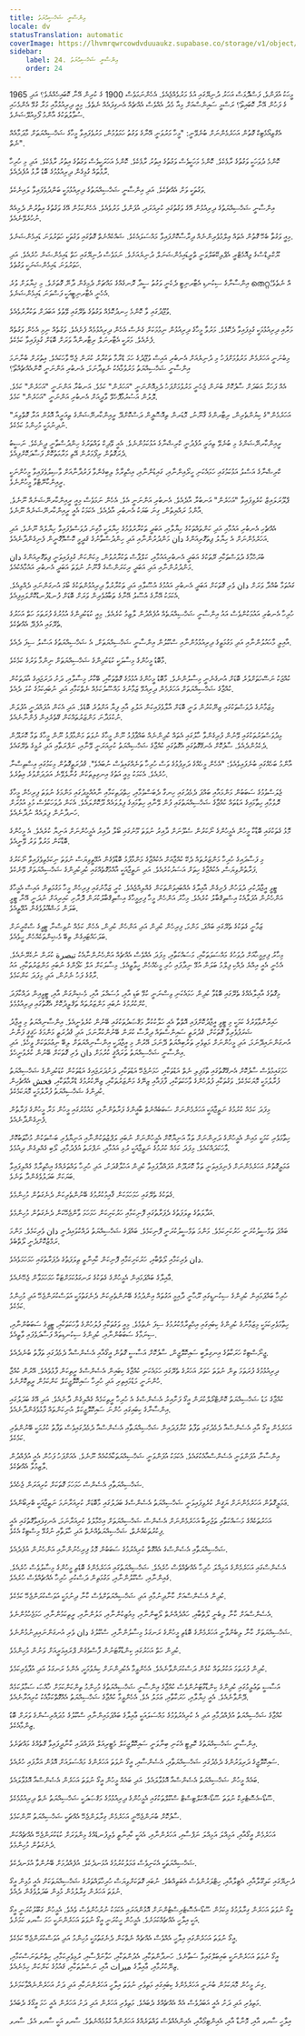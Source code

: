 ```yaml
---
title: އިންސާނީ ޝަޚްސިއްޔަތު
locale: dv
statusTranslation: automatic
coverImage: https://lhvmrqwrcowdvduuaukz.supabase.co/storage/v1/object/public/strapi-uploads/small_cover-educacion-fundamental.webp-2d51a7828a2b1309555be27f7e2a61a0.webp
sidebar:
    label: 24. އިންސާނީ ޝަޚްސިއްޔަތު
    order: 24
---
```

މީހަކު އުފަންވެ، ފަސްދޮޅަސް އަހަރު ދުނިޔޭގައި އުޅެ މަރުވެއްޖެއެވެ. އެހެންނަމަވެސް 1900 ގެ ކުރިން އޭނާ ކޮބައިހެއްޔެވެ؟ އަދި 1965 ގެ ފަހުން އޭނާ ކޮބައިތޯ؟ ރަސްމީ ސައިންސްއަށް މިއާ މެދު އެއްވެސް އެއްޗެއް އެނގިފައެއް ނެތެވެ. މިއީ ދިރިއުޅުމާއި މަރާ ގުޅޭ އެންމެހައި ސުވާލުތަކުގެ އާންމު ފޯމިއުލޭޝަނެވެ.

އެގްޒިއޯމެޓިކް ގޮތުން އަހަރެމެންނަށް ބުނެވޭނީ: "މީހާ މަރުވަނީ އޭނާގެ ވަގުތު ހަމަވުމުން، މަރުވެފައިވާ މީހާގެ ޝަޚްސިއްޔަތަށް މާދަމާއެއް ނެތް".

ކޮންމެ ދުވަހަކީ ވަގުތުގެ ރާޅެކެވެ. ކޮންމެ މަހަކީވެސް ވަގުތުގެ އިތުރު ރާޅެކެވެ. ކޮންމެ އަހަރަކީވެސް ވަގުތުގެ އިތުރު ރާޅެކެވެ. އަދި މި ހުރިހާ ރާޅުތައް ގުޅިގެން ދިރިއުޅުމުގެ ބޮޑު ރާޅު އުފެދެއެވެ.

ވަގުތަކީ ވަށް އެއްޗެކެވެ. އަދި އިންސާނީ ޝަޚްސިއްޔަތުގެ ދިރިއުޅުމަކީ ބަންދުވެފައިވާ ލައިނެކެވެ.

އިންސާނީ ޝަޚްސިއްޔަތުގެ ދިރިއުޅުން އޭގެ ވަގުތުގައި ކުރިއަރައި، އުފަންވެ، މަރުވެއެވެ. އެހެންކަމުން އޭގެ ވަގުތުގެ އިތުރުން ދެމިއެއް ނުހުރެވޭނެއެވެ.

މިއީ ވަގުތާ ބެހޭ ގޮތުން އެތައް ޢިލްމުވެރިންނެއް ދިރާސާކޮށްފައިވާ މައްސަލައެކެވެ. ޝައްކެއްނެތް ގޮތުގައި ވަގުތަކީ ހަތަރުވަނަ ޑައިމެންޝަނެވެ.

ޔޫކްލިޑްސްގެ ޖިއޮމެޓްރީ އެޕްލިކޭބަލްވަނީ ތްރީޑައިމެންޝަނަލް ދުނިޔެއަށެވެ. ނަމަވެސް ދުނިޔޭގައި ހަތް ޑައިމެންޝަން ހުރެއެވެ. އަދި ހަތަރުވަނަ ޑައިމެންޝަނަކީ ވަގުތެވެ.

އިންސާނާގެ ސިކުނޑި އެޓާރނިޓީ ދެކެނީ ވަގުތު ސީދާ ރޮނގެއްގެ މައްޗަށް ދެމިގެން ދާނޭ ގޮތަށެވެ. މި ޚިޔާލަށް ވުރެ തെറ്റެއް ނެތެވެ. އެހެނީ އެޓާރނިޓީއަކީ ފަސްވަނަ ޑައިމެންޝަނެވެ.

ވުޖޫދުގައި ވާ ކޮންމެ ހިނދުކޮޅެއް ވަގުތުގެ ތެރޭގައި ވޭތުވެ އަބަދަށް ތަކުރާރުވެއެވެ.

މަރާއި ދިރިއުޅުމަކީ ގުޅިފައިވާ ދެކޮޅެވެ. މަރުވާ މީހާގެ ދިރިއުޅުން ނިމުމަކަށް ގެނެސް އެހެން ދިރިއުޅުމެއް ފެށެއެވެ. ވަގުތެއް ނިމި އެހެން ވަގުތެއް ފެށެއެވެ. މަރަކީ އެޓާރނަލް ރިޓާރންއާ ވަރަށް ބޮޑަށް ގުޅިފައިވާ ކަމެކެވެ.

މިބުނަނީ އަހަރެމެން މަރުވުމަށްފަހު މި ދުނިޔެއަށް އެނބުރި އައިސް ވުޖޫދުގެ ހަމަ ޑްރާމާ ތަކުރާރު ކުރަން ޖެހޭ ވާހަކައެވެ. އިތުރަށް ބުނާނަމަ އިންސާނީ ޝަޚްސިއްޔަތު މަރުވުމާއެކު ނެތިދާނަމަ، އެނބުރި އަންނަނީ ކޮންއެއްޗެއްތޯ؟

އެއް ފަހަރާ އަބަދަށް ސާފުކޮށް ބުނަން ޖެހެނީ މަރުވުމަށްފަހު ދެމިއޮންނަނީ "އަހަރެން" ކަމެވެ. އަނބުރާ އަންނަނީ "އަހަރެން" ކަމެވެ. ލޮލުން އަސުރުމާފޮހެވޭ ވާދީއަށް އެނބުރި އަންނަނީ "އަހަރެން" ކަމެވެ.

"އަހަރެމެން"ގެ ކިޔުންތެރިން، ރިޓާރންގެ ޤާނޫނު، މޮޑަރން ތިއޮސޮފީން ދަސްކޮށްދޭ ރީއިންކާރނޭޝަންގެ ތިއަރީއާ އޮޅުން އަރާ ގޮތްވިޔަ ނުދިނުމަކީ މުހިންމު ކަމެކެވެ.

ރީއިންކާރނޭޝަންގެ މި ބުނެވޭ ތިއަރީ އުފެދުނީ ކްރިޝްނާގެ އަޅުކަމުންނެވެ. އެއީ ވޭދިކް ވައްތަރުގެ ހިންދުސްތާނީ ދީނެކެވެ. ނަސީބު ދެރަގޮތުން ރިފޯމަރުން އޭތި މަރާމަތުކޮށް ފަސާދަކޮށްފިއެވެ.

ކްރިޝްނާގެ އަސްލު އަޅުކަމުގައި ހަމައެކަނި ހީރޯއިންނާއި، ގައިޑުންނާއި، އިޙްތިރާމް ލިބިގެންވާ ފަރުދާނާއަށް ވާޞިލުވެފައިވާ މީހުންނަކީ ރީއިންކާނޭޓްވާ މީހުންނެވެ.

ޕްލޫރަލައިޒް ކުރެވިފައިވާ "އަހަރެން" އަނބުރާ އާދެއެވެ. އެނބުރި އަންނަނީ އެވެ. އެހެން ނަމަވެސް މިއީ ރީއިންކާރނޭޝަނެއް ނޫނެވެ. އާންމު ރައްޔިތުން، ގިނަ ބަޔަކު އެނބުރި އާދެއެވެ. އެކަމަކު އެއީ ރީއިންކާރނޭޝަނެއް ނޫނެވެ.

އެއްޗެހި އެނބުރި އައުމާއި އަދި ކަންތައްތަކުގެ ހިޔާލާއި، އަބަދީ ތަކުރާރުވުމުގެ ހިޔާލަކީ މާގިނަ ދުވަސްވެފައިވާ ހިޔާލެއް ނޫނެވެ. އަދި އަހަރެމެންނަށް އެ ހިޔާލު ޕިތަގޮރިއަންގެ دان މަންދުރުންނާއި އަދި ހިންދުސްތާނުގެ ޤަދީމީ ކޮސްމޮގޮނީން ފެނިގެންދާނެއެވެ.

ބުރަހްމާގެ ދުވަސްތަކާއި ރޭތަކުގެ އަބަދީ އެނބުރިއައުމާއި، ކަލްޕާސް ތަކުރާރުވުން، މިކަންކަން ގުޅިފައިވަނީ ޕިތަގޮރިއަންގެ دان މަންދުރުންނާއި އަދި އަބަދީ ރިކަރަންސްގެ ޤާނޫނު ނުވަތަ އަބަދީ އެނބުރި އައުމާއެކުއެވެ.

ގައުތަމާ ބުއްދާ ވަރަށް دان ވެރި ގޮތަކަށް އަބަދީ އެނބުރި އައުމުގެ އުސޫލާއި އަދި ތަކުރާރުވާ ދިރިއުޅުންތަކުގެ ބޯޅަ އުނގަންނައި ދެއްވިއެވެ. އެކަމަކު އޭނާގެ އުސޫލު އޭނާގެ ތަބާޢުވެރިން ވަރަށް ބޮޑަށް ފުނޑުފުނޑުކޮށްލައިފިއެވެ.

ހުރިހާ އެނބުރި އައުމަކުންވެސް އައު އިންސާނީ ޝަޚްސިއްޔަތެއް އުފެއްދުން ލާޒިމު ކުރެއެވެ. މިއީ ކުޑަކުދިންގެ އުމުރުގެ ފުރަތަމަ ހަތް އަހަރުގެ ތެރޭގައި އުފެދޭ އެއްޗެކެވެ.

އާއިލީ މާޙައުލުންނާއި އަދި މަގުމަތީގެ ދިރިއުޅުމުންނާއި ސްކޫލުން އިންސާނީ ޝަޚްސިއްޔަތަށް، އެ ޝަޚްސިއްޔަތުގެ އަސްލު ސިފަ ދެއެވެ.

މާބޮޑު މީހުންގެ މިސާލަކީ ކުޑަކުދިންގެ ޝަޚްސިއްޔަތަށް ނިންމާ ވަރުގެ ކަމެކެވެ.

ކުއްޖަކު ނަސޭހަތަށްވުރެ ބޮޑަށް އުނގެނެނީ މިސާލުންނެވެ. މާބޮޑު މީހުންގެ އުޅުމުގެ ގޮތްތަކާއި، ބޭކާރު މިސާލާއި، ދަށު ދަރަޖައިގެ އާދަތަކުން ކުއްޖާގެ ޝަޚްސިއްޔަތަށް އަހަރެމެން ދިރިއުޅޭ ޒަމާނުގެ މައްސޫލުކަމެއް ނެތްކަމާއި އަދި ނުބައިކަމުގެ ކުލަ ދެއެވެ.

މިޒަމާނުގެ ދުވަސްތަކުގައި ޒިނޭކުރުން ވަނީ ބޮޑަށް އާލާވެފައިކަން އަލުވި އާއި ފިޔާ އަށްވުރެ ބޮޑެވެ. އަދި އެކަން އުފައްދަނީ އުފުލަން ނުކުޅަދާނަ މަންޒަރުތައްކަން ގޭތެރެއިން ފެންނާނެއެވެ.

މިދުވަސްވަރުތަކުގައި ވޭނުން ފުރިގެންވާ ހާލުގައި އެތައް ކުދިންނެއް ބައްޕާފުޅު ނޫން މީހާގެ ނުވަތަ މަންމާފުޅު ނޫން މީހާގެ ތަޅާ ކޮރަދޫން ދެކެމުންދެއެވެ. ސާފުކޮށް އެނގޭގޮތުގައި އެގޮތުގައި ކުއްޖާގެ ޝަޚްސިއްޔަތު ކުރިއަރަނީ ވޭނާއި، ނަފްރަތާއި އަދި ރުޅީގެ ތެރޭގައެވެ.

އާންމު ބަހެއްގައި ބުނެފައިވެއެވެ: "އެހެން މީހެއްގެ ދަރިފުޅުގެ ވަސް ހުރިހާ ތަނެއްގައިވެސް ނުބައެވެ". ޤުދުރަތީގޮތުން މިކަމުގައި އިސްތިސްނާ ހުރެއެވެ. އެކަމަކު މިއީ އަތުގެ އިނގިލިތަކުން ގުނާލެވޭނެ އަދަދަށްވުރެ އިތުރެވެ.

ޖެލަސްވުމުގެ ސަބަބުން މަންމައާއި ބައްޕަ ދެމެދުގައި ހިނގާ ދެބަސްވުމާއި، ހިތްދަތިކަމާއި ނާއުއްމީދުގައި މަންމަގެ ނުވަތަ ފިރިހެން މީހާގެ ރޮވުމާއި ހިތާމައިގެ އަޑުތައް ކުއްޖާގެ ޝަޚްސިއްޔަތުގައި ފުން ވޭނާއި ހިތާމައިގެ ފިލުވައެއް ދޫކޮށްލައެވެ. އެކަން ދުވަހަކުވެސް މުޅި އުމުރަށް ހަނދާނުން ފިލައެއް ނުދާނެއެވެ.

މޮޅު ގެތަކުގައި ބޮޑާކާ މީހުން އެމީހުންގެ ނޯކަރުން ސެލޫނަށް ދާއިރު ނުވަތަ މޫނުގައި ބޯލާ ދާއިރު އެމީހުންނަށް އަނިޔާ ކުރެއެވެ. އެ މީހުންގެ ބޮޑާކަން މަރުވާ ވަރު ވޭނީއެވެ.

މި ފަސާދައިގެ ހުރިހާ މަންޒަރުތައް ދެކޭ ކުއްޖާއަށް އެކުއްޖާގެ މަންމާފުޅު ބޮޑާވެގެން އުޅޭތީވިޔަސް ނުވަތަ ނިކަމެތިވެފައިވާ ނޯކަރުގެ ފަރާތުންވިޔަސް، އެކުއްޖާގެ ހިތަށް އަސަރުކުރެއެވެ. އަދި ނަތީޖާއަކީ އާއްމުގޮތެއްގައި ކުދިކުދިންގެ ޝަޚްސިއްޔަތަށް ވޭނެކެވެ.

ޓީވީ އީޖާދުކުރި ދުވަހުން ފެށިގެން އާއިލާގެ އެއްބައިވަންތަކަން ގެއްލިއްޖެއެވެ. ކުރީ ޒަމާނުގައި ފިރިހެން މީހާ މަގުމަތިން އައިސް އެމީހާގެ އަންހެނުން އުފަލާއެކު އިސްތިޤްބާލު ކުރެއެވެ. މިހާރު އަންހެން މީހާ ފިރިމީހާގެ އިސްތިޤްބާލުކުރަން ދޮރާށި ކައިރިއަށް ނުދަނީ އޭނާ ޓީވީ ބަލަން މަޝްޣޫލުވެގެން އުޅޭތީއެވެ.

ޒަމާނީ ގެތަކުގެ ތެރޭގައި ބައްޕަ، މަންމަ، ފިރިހެން ކުދިން އަދި އަންހެން ކުދިން، އެހެން ކަމެއް ނުވިސްނާ ޓީވީގެ ސްކްރީނަށް ބަލަހައްޓައިގެން ތިބޭ މެޝިންތަކެއްހެން ހީވެއެވެ.

މިހާރު ފިރިމީހާއަށް ދުވަހުގެ މައްސަލަތަކާއި، މަސައްކަތާއި، މިފަދަ އެއްވެސް އެއްޗެއް އަންހެނުންނާއެކު تبصرة ކުރަން ނުކެރޭނެއެވެ. އެހެނީ އެއީ އިއްޔެ ދެއްކި ފިލްމު ބަލަން އުޅޭ ނިދާފައި ހުރި މީހެއްހެން ހީވާތީއެވެ. މިސާލަކަށް އަލް ކަޕޯންގެ ނުބައި މަންޒަރުތަކާއި، އައު ރާގުގެ ފަހު ނެށުން، އަދި މިފަދަ ކަންކަމެވެ.

މިގޮތުގެ އާއިލާއެއްގެ ތެރޭގައި ބޮޑުވާ ކުދިން ހަމައެކަނި ވިސްނަނީ ކުޅޭ ބަޑި އާއި، މުސައްލަ އާއި، މެޝިންގަން އާއި، ޓީވީއިން ދައްކާފަދަ ކުށްކުރުމުގެ ނުބައި މަންޒަރުތައް ތަޤްލީދުކޮށް އެގޮތުގައި ދިރިއުޅުމެވެ.

ހައިރާންވާވަރުގެ ކަމަކީ މި ޓީވީ އީޖާދުކޮށްފައި އޮތްތާ އެއީ ހަލާކުކުރާ މަޤްޞަދުތަކުގައި ބޭނުން ކުރެވެނީއެވެ. އިންސާނިއްޔަތު މި އީޖާދު ޝަރަފުވެރިވާ ގޮތަކަށް، ޤުދުރަތީ ސައިންސްތައް ދިރާސާ ކުރަން ބޭނުންކުރާނަމަ، އަދި ޤުދުރަތީ މަންމަގެ ހަޤީޤީ ފަންނު އުނގަންނައިދޭނަމަ، އަދި މީހުންނަށް މަތިވެރި ތަރުބިއްޔަތު ދޭނަމަ، އޭރުން މި އީޖާދަކީ އިންސާނިއްޔަތަށް ލިބޭ ނިޢުމަތަކަށް ވީހެވެ. އަދި އިންސާނީ ޝަޚްސިއްޔަތު ތަރައްޤީ ކުރުމަށް دان ވެރި ގޮތަކަށް ބޭނުން ކުރެވުނީހެވެ.

ހަމަގައިމުވެސް ސާފުކޮށް އެނގޭގޮތުގައި ތާޅަފިލި ނެތް އަޑުތަކާއި، ހަމަނުޖެހޭ އަޑުތަކާއި، ދަށުދަރަޖައިގެ އަޑުތަކުން ކުޑަކުދިންގެ ޝަޚްސިއްޔަތު ފުރާލުމަކީ މޮޔަކަމެކެވެ. ވަގުތަކާއި ފުލުހުންގެ ވާހަކަތަކާއި، ފާފައާއި ޒިނޭގެ މަންޒަރުތަކާއި، ޒިނޭކުރުމުގެ ޑްރާމާތަކާއި، فحش އެއްޗެހިން ކުދިންގެ ޝަޚްސިއްޔަތު ފުރާލުމަކީ މޮޔަކަމެކެވެ.

މިފަދަ ކަމެއް ކުރުމުގެ ނަތީޖާއަކީ އަހަރެމެންނަށް ސަބަބެއްނެތް ބާޣީންގެ ފަރާތުންނާއި، ޅައުމުރުގައި މީހުން މަރާ މީހުންގެ ފަރާތުން ފެނިގެންދާނެއެވެ.

ހިތާމަވެރި ކަމަކީ މައިން އެމީހުންގެ ދަރިންނަށް ތަޅާ އަނިޔާކޮށް އެމީހުންނަށް ނުބައި ލަފްޒުތަކުންނާއި އަނިޔާވެރި ބަސްތަކުން މުޚާޠަބުކޮށް ވާހަކަދައްކައެވެ. މިފަދަ ކަމެއް ކުރުމުގެ ނަތީޖާއަކީ ރުޅި އައުމާއި، ނަފްރަތު އުފެދުމާއި، ލޯބި ގެއްލިގެން ދިއުމެވެ.

ޢަމަލީގޮތުން އަހަރެމެންނަށް ފެނިފައިވަނީ ތަޅާ ކޮރަދޫން އުފައްދާފައިވާ ކުދިން އަހުލާޤުދަށު، އަދި ހުރިހާ ވައްތަރެއްގެ އިޙްތިރާމް ގެއްލިފައިވާ ބަޔަކަށް ބަދަލުވެގެންދާ ތަނެވެ.

ގެތަކުގެ ތެރޭގައި ހަމަހަމަކަން ޤާއިމުކުރުމުގެ ބޭނުންތެރިކަން ދެނެގަތުން މުހިންމެވެ.

އަދާލަތުގެ ތިލަފަތުގެ ދެފަރާތުގައި ފޮނިކަމާއި ހަރުކަށިކަން ހަމަހަމަ ވާންޖެހޭކަން ދެނެގަތުން މުހިންމެވެ.

ބައްޕަ ތަމްސީލުކުރަނީ ހަރުކަށިކަމެވެ. މަންމަ ތަމްސީލުކުރަނީ ފޮނިކަމެވެ. ބައްޕަގެ ޝަޚްސިއްޔަތު ދައްކުވައިދެނީ دان ވެރިކަމެވެ. މަންމަ ރަމްޒުކޮށްދެނީ ލޯތްބެވެ.

دان ވެރިކަމާއި ލޯތްބާއި، ހަރުކަށިކަމާއި ފޮނިކަން ކާއިނާތީ ތިލަފަތުގެ ދެފަރާތުގައި ހަމަހަމަވެއެވެ.

ޢާއިލާގެ ބައްޕަމައިން އެމީހުންގެ ގެތަކުގެ ރަނގަޅުކަމަށްޓަކާ ހަމަހަމަވާން ޖެހޭނެއެވެ.

ހުރިހާ ބައްޕަމައިން ކުދިންގެ ސިކުނޑީގައި ރޫޙާނީ ދާއިމީ އަގުތައް އިންދުމުގެ ބޭނުންތެރިކަން ދެނެގަތުމަކީ އަވަސްކުރަންޖެހޭ އަދި މުހިންމު ކަމެކެވެ.

ހިތާމަވެރިކަމަކީ މިޒަމާނުގެ ކުދިންގެ ކިބައިގައި އިޙްތިރާމްކުރުމުގެ ސިފަ ނެތުމެވެ. މިއީ ވަގުތަކާއި ފުލުހުންގެ ވާހަކަތަކާއި، ޓީވީގެ ސަބަބުންނާއި، ސިނަމާގެ ސަބަބުންނާއި، ކުދިންގެ ސިކުނޑިތައް ފަސާދަވެފައި ވާތީއެވެ.

ޖީނޯސްޓިކް ހަރަކާތުގެ އިނގިލާބީ ސައިކޮލޮޖީން، ސާފުކޮށް އަސާސީ ގޮތުން އީގޯއާއި އެސެންސްއާ ދެމެދުގައި ތަފާތު ބުނެދެއެވެ.

ދިރިއުޅުމުގެ ފުރަތަމަ ތިން ނުވަތަ ހަތަރު އަހަރުގެ ތެރޭގައި ހަމައެކަނި ކުއްޖާގެ ކިބައިން އެސެންސްގެ ރީތިކަން ފާޅުވެއެވެ. އޭރުން ކުއްޖާ ހުންނަނީ މަޑުމައިތިރި އަދި ހުރިހާ ސައިކޮލޮޖީކަލް ކަންކަމުން ރީތިކޮށްނެވެ.

ކުއްޖާގެ މަޑު ޝަޚްސިއްޔަތު ކޮންޓްރޯލްކުރަން އީގޯ ފަށާއިރު އެސެންސްގެ އެ ހުރިހާ ރީތިކަމެއް ގެއްލިގެން ދާނެއެވެ. އަދި އޭގެ ބަދަލުގައި އިންސާނާގެ ކިބައިގައި ހުންނަ ސައިކޮލޮޖީކަލް އުނިކަންތައް ފާޅުވެގެންދާނެއެވެ.

އަހަރެމެން އީގޯ އާއި އެސެންސްއާ ދެމެދުގައި ތަފާތު ކުރާފަދައިން ޝަޚްސިއްޔަތާއި އެސެންސްއާ ދެމެދުގައިވެސް ތަފާތު ކުރުމަކީ ބޭނުންތެރި ކަމެކެވެ.

އިންސާނާ އުފަންވަނީ އެސެންސްއާއެކުގައެވެ. އެކަމަކު އުފަންވަނީ ޝަޚްސިއްޔަތަކާއެކުއެއް ނޫނެވެ. އެއަށްފަހު ފަހުން އެއީ އުފެއްދުން ލާޒިމުވާ އެއްޗެކެވެ.

ޝަޚްސިއްޔަތާއި އެސެންސް ހަމަހަމަ ގޮތަކަށް ކުރިއަރަން ޖެހެއެވެ.

ޢަމަލީގޮތުން އަހަރެމެންނަށް ޔަޤީން ކުރެވިފައިވަނީ ޝަޚްސިއްޔަތު އެސެންސްގެ ބަދަލުގައި މާބޮޑަށް ކުރިއަރާނަމަ ނަތީޖާއަކީ ބްރިބޯންއެވެ.

އަހަރުތަކެއްގެ މަސައްކަތާއި ތަޖުރިބާ އަހަރެމެންނަށް އެސެންސް ޝަޚްސިއްޔަތަށް އިހްމާލުވެ ކުރިއަރާނަމަ، އެނގިފައިވާގޮތުގައި އެއީ ފިކުރުތަކެއްނެތް، ޝަޚްސިއްޔަތެއްނެތް އަދި ހާލަތާއި ނުގުޅޭ މިސްޓިކް އެކެވެ.

ޝަޚްސިއްޔަތާއި އެސެންސްގެ އެއްގޮތް ކުރިއެރުމުގެ ސަބަބުން މޮޅު ފިރިހެނުންނާއި އަންހެނުން އުފެދެއެވެ.

އެސެންސްގައި އަހަރެމެންގެ އަމިއްލަ ހުރިހާ އެއްޗެއްވެސް ހުރެއެވެ. ޝަޚްސިއްޔަތުގައި އަހަރެމެންގެ ބޮޑެތި މީހުންގެ މިސާލުވެސް ހުރެއެވެ. ގެއިންނާއި، ސްކޫލުންނާއި، މަގުމަތިން ދަސްކުރި ހުރިހާ އެއްޗެއްވެސް ހުރެއެވެ.

ކުދިން އެސެންސްއަށް ކާނާދިނުމާއި އަދި ޝަޚްސިއްޔަތަށްވެސް ކާނާ ދިނުމަކީ އަވަސްކުރަންޖެހޭ ކަމެކެވެ.

އެސެންސްއަށް ކާނާ ލިބެނީ ލޯތްބާއި، ހައްދެއްނެތް ލޯބީންނާއި، މިއުޒިކުންނާއި، މަލުންނާއި، ރީތިކަމުންނާއި، ހަމަޖެހުމުންނެވެ.

ޝަޚްސިއްޔަތަށް ކާނާ ލިބެންވާނީ އަހަރެމެންގެ ބޮޑެތި މީހުންގެ ރަނގަޅު މިސާލުންނާއި، ސްކޫލުގެ دان ވެރި އުނގަންނައިދިނުމުންނެވެ.

ކުދިން ހަތް އަހަރުގައި ކިންޑާގާޓަނުން ފާސްވެގެން ޕްރައިމަރީއަށް ވަނުން މުހިންމެވެ.

ކުދިން ފުރަތަމަ އަކުރުތައް ކުޅެން ދަސްކުރަންވާނެއެވެ. އެހެންވީމާ އެކުދިންނަށް ކިޔެވުމަކީ، އެންމެ ރަނގަޅު އަދި އުފާވެރިކަމެވެ.

އަސާސީ ތަޢުލީމުގައި ކުދިންގެ ކިންޑާގާޓަނުންވެސް ކުއްޖާގެ އިންސާނީ ޝަޚްސިއްޔަތުގެ މުހިންމު ތިންކަންކަމަށް ޚާއްޞަ ސަމާލުކަމެއް ދޭންވާނެއެވެ. އެއީ ޚިޔާލާއި، ހަރަކާތާއި، ޢަމަލު އެވެ. އެހެންވީމާ ކުއްޖާގެ ޝަޚްސިއްޔަތު އެއްގޮތްކަމާއެކު ކުރިއަރާނެއެވެ.

ކުއްޖާގެ ޝަޚްސިއްޔަތު އުފެއްދުމާއި އަދި އެ ކުރިއެރުވުމުގެ މައްސަލައަކީ ޢާއިލާގެ ބައްޕަމައިންނާއި ސްކޫލުގެ މުދައްރިސުންގެ ވަރަށް ބޮޑު ޒިންމާއެކެވެ.

އިންސާނީ ޝަޚްސިއްޔަތުގެ ކޮލިޓީ އެކަނި ބިނާވަނީ ސައިކޮލޮޖީކަލް މެޓީރިއަލް އުފައްދައި ކާނާދީފައިވާ ގޮތެއްގެ މައްޗަށެވެ.

ސައިކޮލޮޖީގެ ދަރިވަރުންގެ ދެމެދުގައި ޝަޚްސިއްޔަތާއި، އެސެންސާއި، އީގޯ ނުވަތަ އަހަރެންގެ މައްސަލައަށް އޮޅުން އަރާފައި ހުރެއެވެ.

ބައެއް މީހުން ޝަޚްސިއްޔަތު އެސެންސްއާ އޮޅުވާލައެވެ. އަދި ބައެއް މީހުން އީގޯ ނުވަތަ އަހަރެން އެސެންސްއާ އޮޅުވާލައެވެ.

ސޫޑޯ-އެސޮޓެރިކް ނުވަތަ ސޫޑޯ-އޮކަލްޓިސްޓް ސްކޫލްތަކުގައި އެމީހުންގެ ދިރިއުޅުމުގެ މަޤްޞަދަކީ ޝަޚްސިއްޔަތު ނެތް ދިރިއުޅުމެކެވެ.

ސާފުކޮށް ބުނަންޖެހޭނީ އަހަރެމެން ގިރާލަންޖެހޭ އެއްޗަކީ ޝަޚްސިއްޔަތު ނޫންކަމެވެ.

އަހަރެމެން އީގޯއާއި، އަމިއްލަ އަމިއްލަ ނަފްސާއި، އަހަރެންނާއި، އެއަކީ ކާއިނާތީ ވެލިފުނޑެއްގެ މިންވަރަށް ކުޑަކުރަންޖެހޭ އެއްޗެއްކަން ދެނެގަތުން މުހިންމެވެ.

ޝަޚްސިއްޔަތަކީ އެކަނިވެސް ޢަމަލުކުރުމުގެ އުޅަނދެކެވެ. އުފެއްދުމަށް ބޭނުންވާ އުޅަނދެކެވެ.

ދުނިޔޭގައި ކަލިގޫލާއާއި، އެޓިލާއާއި، ހިޓްލަރުންވެސް އެބަތިއްބެވެ. ނުބައި ގޮތަކަށްވިޔަސް ހުރިހާވައްތަރުގެ ޝަޚްސިއްޔަތަކަށް އެއީ މުޅިން އީގޯ ނުވަތަ އަހަރެން ގިރާލުމުން މުޅިން ބަދަލުވެގެން ދެއެވެ.

އީގޯ ނުވަތަ އަހަރެން ގިރާލުމުގެ މިކަމުން ސޫޑޯ-އެސޮޓެރިސްޓުންނަށް އޮޅުންއަރައި އެކަމަކު ނުރުހުންވެސް ވެއެވެ. އެމީހުން ގަބޫލުކުރަނީ އީގޯ އަކީ އިލާހީ އެއްޗެއްކަމަށެވެ. އެމީހުން ހީކުރަނީ އީގޯ ނުވަތަ އަހަރެންނަކީ ހަމަ ސާރވ ކަމަށެވެ.

އީގޯ ނުވަތަ އަހަރެންގައި އިލާހީ އެއްވެސް އެއްޗެއް ނެތްކަން ދެނެގަތުމަކީ މުހިންމު އަދި އަވަސްކުރަންޖެހޭ ކަމެކެވެ.

އީގޯ ނުވަތަ އަހަރެންނަކީ ބައިބަލްގައިވާ ސަތާނެވެ. ހަނދާންތަކާއި، އެދުންތަކާއި، ހަވާނަފްސާއި، ރުޅިވެރިކަމާއި، ހިތްނުތަނަސްކަމާއި، ޒިނޭކުރުމާއި، ޢާއިލާގެ میراث އާއި، ނަސްލުތަކާއި، ޤައުމުގެ ކަންކަން ހިމެނެއެވެ.

ގިނަ މީހުން މޮޔަކަމުން ބުނަނީ އަހަރެމެންގެ ކިބައިގައި މަތިވެރި ނުވަތަ އިލާހީ އަހަރެންނަކާއި އަދި ދަށު އަހަރެންނެއްވާކަމަށެވެ.

މަތިވެރި އަދި ދަށު އެއީ އަބަދުވެސް އެއް އެއްޗެއްގެ ދެބައެވެ. މަތިވެރި އަހަރެން އަދި ދަށު އަހަރެން އެއީ ހަމަ އީގޯގެ ދެބައެވެ.

އިލާހީ ސާރވ އާއި، މޮނާޑާ އާއި، އެއިންޓިމޯއާއި، އެއިންއެއްވެސް ވައްތަރެއްގެ އަހަރެންއާ ގުޅުމެއްނެތެވެ. ސާރވ އަކީ ސާރވ އެވެ. ސާރވ

